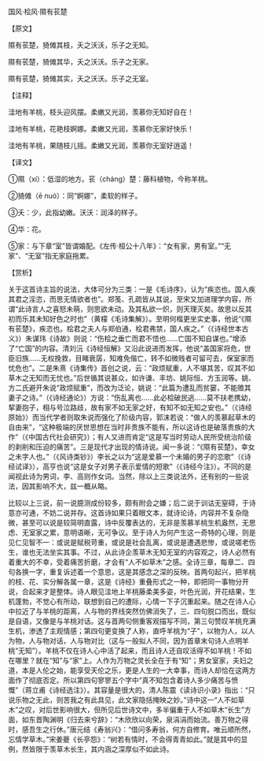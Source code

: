 

国风·桧风·隰有苌楚

【原文】

隰有苌楚，猗傩其枝，夭之沃沃，乐子之无知。

隰有苌楚，猗傩其华，夭之沃沃。乐子之无家。

隰有苌楚，猗傩其实，夭之沃沃。乐子之无室。

【注释】

洼地有羊桃，枝头迎风摆。柔嫩又光润，羡慕你无知好自在！

洼地有羊桃，花艳枝婀娜。柔嫩又光润，羡慕你无家好快乐！

洼地有羊桃，果随枝儿摇。柔嫩又光润，羡慕你无室好逍遥！

【译文】

①隰（xí）：低湿的地方。苌（cháng）楚：藤科植物，今称羊桃。

②猗傩（ē nuó）：同“婀娜”，柔软的样子。

③夭：少，此指幼嫩。沃沃：润泽的样子。

④华：花。

⑤家：与下章“室”皆谓婚配。《左传·桓公十八年》：“女有家，男有室。”“无家”、“无室”指无家庭拖累。

【赏析】

关于这首诗主旨的说法，大体可分为三类：一是《毛诗序》，认为“疾恣也。国人疾其君之淫恣，而思无情欲者也”。郑笺、孔疏皆从其说，至宋又加进理学内容，所谓“此诗言人之喜怒未萌，则思欲未动。及其私欲一炽，则天理灭矣。故思以反其初而乐其未知好色之时也”（黄檬《毛诗集解》）。至明何楷更坐实史事，他说“《隰有苌楚》，疾恣也。桧君之夫人与郑伯通，桧君弗禁，国人疾之。”（《诗经世本古义》）朱谋玮《诗故》则说：“伤桧之垂亡而君不悟也……亡国不知自谋也。”增添了“亡国”的内容。清刘沅《诗经恒解》又沿此说进而发挥，他说“盖国家将危，世臣旧族……无权挽救，目睹衰孱，知难免偕亡，转不如微贱者可留可去，保室家而忧危也”。二是朱熹《诗集传》首创之说，云：“政烦赋重，人不堪其苦，叹其不如草木之无知而无忧也。”后世循其说甚众，如许谦、丰坊、姚际恒、方玉润等。姚、方二氏避开朱说“政烦赋重”，而改为泛论，姚说：“此篇为遭乱而贫窭，不能赡其妻子之诗。”（《诗经通论》）方说：“伤乱离也……此必桧破民逃……莫不扶老携幼，挈妻抱子，相与号泣路歧，故有家不如无家之好，有知不如无知之安也。”（《诗经原始》）而当代学者则取朱说而强化了阶级内容，郭沫若说：“做人的羡慕起草木的自由来”，“这种极端的厌世思想在当时非贵族不能有，所以这诗也是破落贵族的大作”（《中国古代社会研究》）；有人又进而肯定“这是写当时劳动人民所受统治阶级的剥削和压迫的痛苦”。三是现代才出现的情诗说。闻一多说：“《隰有苌楚》，幸女之未字人也。”（《风诗类钞》）李长之以为“这是爱慕一个未婚的男子的恋歌”（《诗经试译》），高亨也说“这是女子对男子表示爱情的短歌”（《诗经今注》）。不同的是闻视此诗为男词，李、高则作女词。当然，除以上三类说法外，还有别的一些说法，因其影响不大，兹一概从略。

比较以上三说，前一说臆测成份较多，颇有附会之嫌；后二说于训诂无窒碍，于诗意亦可通，不妨二说并存。这首诗如果只着眼文本，就诗论诗，内容并不复杂隐微，甚至可以说是较简明直露，诗中反覆表达的，无非是羡慕羊桃生机盎然，无思虑、无室家之累，意明语晰，无可争议。至于诗人为何产生这一奇特的心理，则是见仁见智不一：或说是赋税苛重，或说是社会乱离，或说是遭遇悲惨，或说嗟老伤生，谁也无法坐实其事。不过，从此诗企羡草木无知无室的内容观之，诗人必然有着重大的不幸，受着痛苦折磨，才会有“人不如草木”之感。全诗三章，每章二、四句各换一字，重复诉述着一个意思，这是其感念之深的反映。首两句起兴，把羊桃的枝、花、实分解各属一章，这是《诗经》重叠形式之一种，即把同一事物分开说，合起来才是整体。诗人眼见洼地上羊桃藤柔美多姿，叶色光润，开花结果，生机蓬勃，不觉心有所动，联想到自己的遭际，心情一下子沉重起来。随之在诗人心中拉近了与羊桃的距离，人与物的界线突然仿佛消失了，三、四句脱口而出，既似是自语，又像是与羊桃对话。这与首两句侧重客观描写不同，第三句赞叹羊桃充满生机，渗透了主观情感；第四句更变换了人称，直呼羊桃为“子”，以物为人，以人为物，人与物对话，人与物对比（这与一般拟人不同，因为首章末句诗人点明羊桃“无知”）。羊桃不仅在诗人心中活了起来，而且诗人还自叹活得不如羊桃！不如在哪里？就在“知”与“家”上。人作为万物之灵长全在于有“知”；男女室家，夫妇之道，本是人伦之始，能享受天伦之乐，更是人生的一大幸事，而诗人却恰在这两方面作了彻底否定。所以第四句寥寥五个字中“真不知包含着诗人多少痛苦与愤慨”（蒋立甫《诗经选注》）。其容量是很大的，清人陈震《读诗识小录》指出：“只说乐物之无此，则苦我之有此具见，此文家隐括掩映之妙。”诗中这一“人不如草木”之叹，对后世影响很大，但所见后世诗文中，多半偏重于人不如草木“长生”方面，如东晋陶渊明《归去来兮辞》：“木欣欣以向荣，泉涓涓而始流。善万物之得时，感吾生之行休。”唐元结《寿翁兴》：“借问多寿翁，何方自修育。唯云顺所然，忘情学草木。”宋姜夔《长亭怨》：“树若有情时，不会得青青如此。”就是其中的显例，然皆限于羡草木长生，其内涵之深厚似不如此诗。

